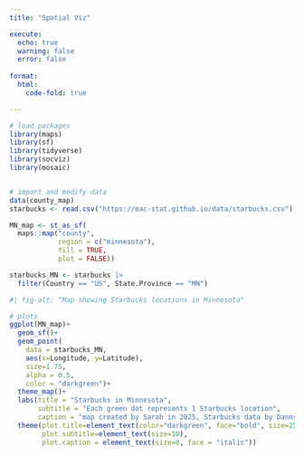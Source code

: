 ```yaml
---
title: "Spatial Viz"

execute: 
  echo: true
  warning: false
  error: false
  
format:
  html:
    code-fold: true

---
```



```r
# load packages
library(maps)
library(sf)
library(tidyverse)
library(socviz)
library(mosaic)


# import and modify data
data(county_map)
starbucks <- read.csv("https://mac-stat.github.io/data/starbucks.csv")

MN_map <- st_as_sf(
  maps::map("county",
            region = c("minnesota"), 
            fill = TRUE,
            plot = FALSE))

starbucks_MN <- starbucks |>
  filter(Country == "US", State.Province == "MN")

```


```r
#| fig-alt: "Map showing Starbucks locations in Minnesota"

# plots
ggplot(MN_map)+
  geom_sf()+
  geom_point(
    data = starbucks_MN,
    aes(x=Longitude, y=Latitude),
    size=1.75,
    alpha = 0.5,
    color = "darkgreen")+
  theme_map()+
  labs(title = "Starbucks in Minnesota",
       subtitle = "Each green dot represents 1 Starbucks location",
       caption = "map created by Sarah in 2025, Starbucks data by Danny Kaplan")+
  theme(plot.title=element_text(color="darkgreen", face="bold", size=25),
        plot.subtitle=element_text(size=10),
        plot.caption = element_text(size=8, face = "italic"))
```



